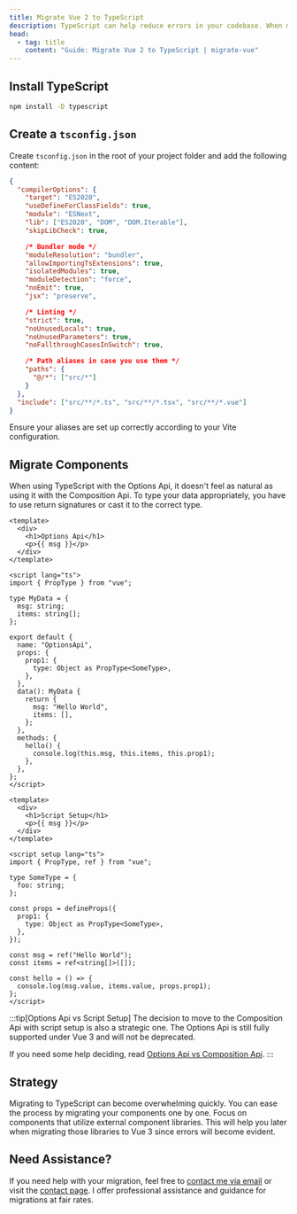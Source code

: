 ```yaml
---
title: Migrate Vue 2 to TypeScript
description: TypeScript can help reduce errors in your codebase. When migrating to Vue 3, it helps massively in catching bugs early.
head:
  - tag: title
    content: "Guide: Migrate Vue 2 to TypeScript | migrate-vue"
---
```


## Install TypeScript

```bash
npm install -D typescript
```

## Create a `tsconfig.json`

Create `tsconfig.json` in the root of your project folder and add the following content:

```json title="tsconfig.json"
{
  "compilerOptions": {
    "target": "ES2020",
    "useDefineForClassFields": true,
    "module": "ESNext",
    "lib": ["ES2020", "DOM", "DOM.Iterable"],
    "skipLibCheck": true,

    /* Bundler mode */
    "moduleResolution": "bundler",
    "allowImportingTsExtensions": true,
    "isolatedModules": true,
    "moduleDetection": "force",
    "noEmit": true,
    "jsx": "preserve",

    /* Linting */
    "strict": true,
    "noUnusedLocals": true,
    "noUnusedParameters": true,
    "noFallthroughCasesInSwitch": true,

    /* Path aliases in case you use them */
    "paths": {
      "@/*": ["src/*"]
    }
  },
  "include": ["src/**/*.ts", "src/**/*.tsx", "src/**/*.vue"]
}
```

Ensure your aliases are set up correctly according to your Vite configuration.

## Migrate Components

When using TypeScript with the Options Api, it doesn't feel as natural as using it with the Composition Api.
To type your data appropriately, you have to use return signatures or cast it to the correct type.

```vue title="OptionsApi.vue"
<template>
  <div>
    <h1>Options Api</h1>
    <p>{{ msg }}</p>
  </div>
</template>

<script lang="ts">
import { PropType } from "vue";

type MyData = {
  msg: string;
  items: string[];
};

export default {
  name: "OptionsApi",
  props: {
    prop1: {
      type: Object as PropType<SomeType>,
    },
  },
  data(): MyData {
    return {
      msg: "Hello World",
      items: [],
    };
  },
  methods: {
    hello() {
      console.log(this.msg, this.items, this.prop1);
    },
  },
};
</script>
```

```vue title="ScriptSetup.vue"
<template>
  <div>
    <h1>Script Setup</h1>
    <p>{{ msg }}</p>
  </div>
</template>

<script setup lang="ts">
import { PropType, ref } from "vue";

type SomeType = {
  foo: string;
};

const props = defineProps({
  prop1: {
    type: Object as PropType<SomeType>,
  },
});

const msg = ref("Hello World");
const items = ref<string[]>([]);

const hello = () => {
  console.log(msg.value, items.value, props.prop1);
};
</script>
```

:::tip[Options Api vs Script Setup]
The decision to move to the Composition Api with script setup is also a strategic one.
The Options Api is still fully supported under Vue 3 and will not be deprecated.

If you need some help deciding, read [Options Api vs Composition Api](/guide/4-options-api-vs-composition-api/).
:::

## Strategy

Migrating to TypeScript can become overwhelming quickly.
You can ease the process by migrating your components one by one.
Focus on components that utilize external component libraries.
This will help you later when migrating those libraries to Vue 3 since errors will become evident.

## Need Assistance?

If you need help with your migration, feel free to [contact me via email](mailto:contact@migrate-vue.com) or visit the [contact page](/contact). I offer professional assistance and guidance for migrations at fair rates.
